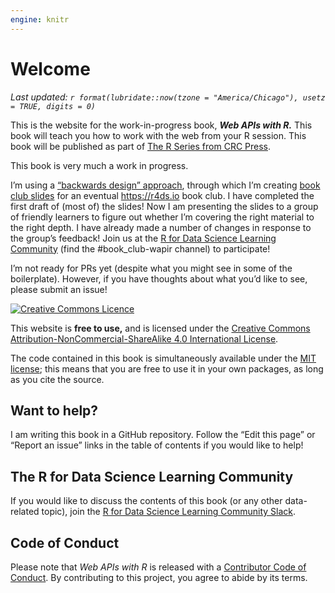 ```yaml
---
engine: knitr
---
```


# Welcome {.unnumbered}

*Last updated: `r format(lubridate::now(tzone = "America/Chicago"), usetz = TRUE, digits = 0)`*

<!--# This file is an intro to the *website.* intro.qmd is an intro to the *book.* -->

This is the website for the work-in-progress book, ***Web APIs with R.*** 
This book will teach you how to work with the web from your R session.
This book will be published as part of [The R Series from CRC Press](https://www.routledge.com/go/the-r-series/).

::: callout-warning
This book is very much a work in progress.

I'm using a ["backwards design" approach](https://www.cultofpedagogy.com/backward-design-basics/), through which I'm creating [book club slides](https://r4ds.io/wapir) for an eventual [https://r4ds.io](R for Data Science Learning Community) book club.
I have completed the first draft of (most of) the slides!
Now I am presenting the slides to a group of friendly learners to figure out whether I'm covering the right material to the right depth.
I have already made a number of changes in response to the group's feedback!
Join us at the [R for Data Science Learning Community](https://r4ds.io) (find the #book_club-wapir channel) to participate!

I'm not ready for PRs yet (despite what you might see in some of the boilerplate).
However, if you have thoughts about what you'd like to see, please submit an issue!
:::

<a rel="license" href="https://creativecommons.org/licenses/by-nc-sa/4.0/"><img src="https://i.creativecommons.org/l/by-nc-sa/4.0/88x31.png" alt="Creative Commons Licence" style="border-width:0"/></a>

This website is **free to use,** and is licensed under the [Creative Commons Attribution-NonCommercial-ShareAlike 4.0 International License](https://creativecommons.org/licenses/by-nc-sa/4.0/).

The code contained in this book is simultaneously available under the [MIT license](https://opensource.org/licenses/MIT); this means that you are free to use it in your own packages, as long as you cite the source.

## Want to help?

I am writing this book in a GitHub repository.
Follow the "Edit this page" or "Report an issue" links in the table of contents if you would like to help!

## The R for Data Science Learning Community {.unnumbered}

If you would like to discuss the contents of this book (or any other data-related topic), join the [R for Data Science Learning Community Slack](https://r4ds.io/join).

## Code of Conduct

Please note that *Web APIs with R* is released with a [Contributor Code of Conduct](https://contributor-covenant.org/version/2/1/CODE_OF_CONDUCT.html).
By contributing to this project, you agree to abide by its terms.
